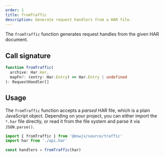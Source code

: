 ```yaml
---
order: 1
title: fromTraffic
description: Generate request handlers from a HAR file.
---
```


The `fromTraffic` function generates request handles from the given HAR document.

## Call signature

```ts
function fromTraffic(
  archive: Har.Har,
  mapFn?: (entry: Har.Entry) => Har.Entry | undefined
): RequestHandler[]
```

## Usage

The `fromTraffic` function accepts a _parsed_ HAR file, which is a plain JavaScript object. Depending on your project, you can either import the `*.har` file directly, or read it from the file system and parse it via `JSON.parse()`.

```js /fromTraffic/
import { fromTraffic } from '@mswjs/source/traffic'
import har from './api.har'

const handlers = fromTraffic(har)
```
